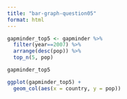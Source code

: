 ```yaml
---
title: "bar-graph-question05"
format: html
---
```

```r
gapminder_top5 <- gapminder %>% 
  filter(year==2007) %>% 
  arrange(desc(pop)) %>% 
  top_n(5, pop)

gapminder_top5

```
```r
ggplot(gapminder_top5) + 
  geom_col(aes(x = country, y = pop))
```

